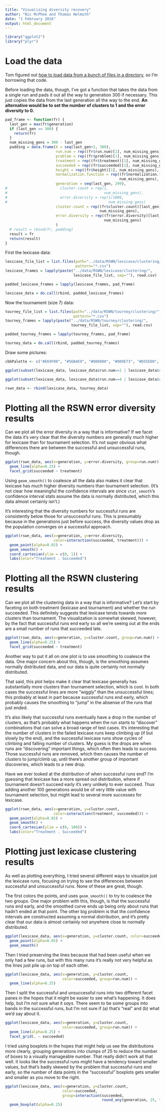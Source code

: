 ```yaml
---
title: "Visualizing diversity recovery"
author: "Nic McPhee and Thomas Helmuth"
date: "1 February 2016"
output: html_document
---
```


```r
library("ggplot2")
library("plyr")
```

# Load the data

Tom figured out [how to load data from a bunch of files in a directory](http://rpubs.com/thelmuth/clustering_runs), so I'm borrowing that code.

Before loading the data, though, I've got a function that takes the data from a single run and pads it out all the way to generation 300 if necessary. This just copies the data from the last generation all the way to the end. **An alternative would be to set the number of clusters to 1 and the error diversity to 0.**

```r
pad_frame <- function(fr) {
  last_gen = max(fr$generation)
  if (last_gen == 300) {
    return(fr)
  }
  num_missing_gens = 300 - last_gen
  padding = data.frame(X = seq(last_gen+1, 300),
                       run.num = rep((fr$run.num)[1], num_missing_gens),
                       problem = rep((fr$problem)[1], num_missing_gens),
                       treatment = rep((fr$treatment)[1], num_missing_gens),
                       succeeded = rep((fr$succeeded)[1], num_missing_gens),
                       height = rep((fr$height)[1], num_missing_gens),
                       normalization.function = rep((fr$normalization.function)[1], 
                                                    num_missing_gens),
                       generation = seq(last_gen, 299),
#                        cluster.count = rep(1,
#                                            num_missing_gens),
#                        error.diversity = rep(1/1000,
#                                              num_missing_gens)
                       cluster.count = rep((fr$cluster.count)[last_gen],
                                           num_missing_gens),
                       error.diversity = rep((fr$error.diversity)[last_gen],
                                             num_missing_gens)
                       )
  # result = rbind(fr, padding)
  result = fr
  return(result)
}
```

First the lexicase data:

```r
lexicase_file_list = list.files(path="../data/RSWN/lexicase/clustering/", 
                                pattern="*.csv")
lexicase_frames = lapply(paste("../data/RSWN/lexicase/clustering/", 
                               lexicase_file_list, sep=""), read.csv)

padded_lexicase_frames = lapply(lexicase_frames, pad_frame)

lexicase_data = do.call(rbind, padded_lexicase_frames)
```

Now the tournament (size 7) data:

```r
tourney_file_list = list.files(path="../data/RSWN/tourney/clustering/", 
                               pattern="*.csv")
tourney_frames = lapply(paste("../data/RSWN/tourney/clustering/", 
                              tourney_file_list, sep=""), read.csv)

padded_tourney_frames = lapply(tourney_frames, pad_frame)

tourney_data = do.call(rbind, padded_tourney_frames)
```

Draw some pictures:

```r
cbbPalette <- c("#E69F00", "#56B4E9", "#000000", "#009E73", "#D55E00", "#CC79A7", "#F0E442", "#0072B2")

ggplot(subset(lexicase_data, lexicase_data$run.num==1 | lexicase_data$run.num==4 | lexicase_data$run.num==5 | lexicase_data$run.num==14), aes(x=generation, y=error.diversity, group=run.num)) + geom_line() + labs(title="Examples of diversity bounceback using lexicase", color="Run", x="Generation", y="Error diversity") + xlim(0, 100) + facet_grid(run.num ~ .) + guides(color=FALSE) + theme_bw()
```

```r
ggplot(subset(lexicase_data, lexicase_data$run.num==4 | lexicase_data$run.num==1 | lexicase_data$run.num==14), aes(x=generation, y=error.diversity, group=run.num, color=factor(run.num))) + geom_line() + labs(title="Examples of diversity bounceback using lexicase", color="Run", x="Generation", y="Error diversity")
```


```r
rswn_data <- rbind(lexicase_data, tourney_data)
```

# Plotting all the RSWN error diversity results

Can we plot all the error diversity in a way that is informative? If we facet the data it's very clear that the diversity numbers are generally _much_ higher for lexicase than for tournament selection. It's not super obvious what differences there are between the successful and unsuccessful runs, though.

```r
ggplot(rswn_data, aes(x=generation, y=error.diversity, group=run.num)) +
  geom_line(alpha=0.25) +
  facet_grid(succeeded ~ treatment)
```

Using `geom_smooth()` to coalesce all the data also makes it clear that lexicase has _much_ higher diversity numbers than tournament selection. (It's not clear how meaningful the confidence intervals are since `stat_smooth`'s confidence interval stats assume the data is normally distributed, which this data almost certainly isn't.)

It's interesting that the diversity numbers for successful runs are consistently below those for unsuccessful runs. This is presumably because in the generations just before success, the diversity values drop as the population converges on a successful approach.

```r
ggplot(rswn_data, aes(x=generation, y=error.diversity,
                      color=interaction(succeeded, treatment))) +
  geom_point(alpha=0.02) +
  geom_smooth() +
  coord_cartesian(ylim = c(0, 1)) +
  labs(color="Treatment . Succeeded")
```

# Plotting all the RSWN clustering results

Can we plot all the clustering data in a way that is informative? Let's start by faceting on both treatment (lexicase and tournament) and whether the run succeeded. This definitely suggests that lexicase tends towards more clusters than tournament. The visualization is somewhat skewed, however, by the fact that successful runs end early so all we're seeing out at the ends are a small number of runs that succeeded late.

```r
ggplot(rswn_data, aes(x=generation, y=cluster.count, group=run.num)) +
  geom_line(alpha=0.25) +
  facet_grid(succeeded ~ treatment)
```

Another way to put it all on one plot is to use smoothing to coalesce the data. One major concern about this, though, is the smoothing assumes normally distributed data, and our data is quite certainly not normally distributed.

That said, this plot helps make it clear that lexicase generally has substantially more clusters than tournament selection, which is cool. In both cases the successful lines are more "wiggly" than the unsuccessful lines; this probably at least in part because successful runs end early, which probably causes the smoothing to "jump" in the absense of the runs that just ended. 

It's also likely that successful runs eventually have a drop in the number of clusters, as that's probably what happens when the run starts to "discover" combinations that can solve a broad range of test cases. It's interesting that the number of clusters in the failed lexicase runs keep climbing up (if but slowly by the end), and the successful lexicase runs show cycles of climbing and falling number of clusters. My guess is the drops are when runs are "discovering" important things, which often then leads to success. Those successful runs are removed, which then causes the number of clusters to jump/climb up, until there's another group of important discoveries, which leads to a new drop.

Have we ever looked at the distribution of when successful runs end? I'm guessing that lexicase has a more spread out distribution, where if tournament doesn't succeed early it's very unlikely to ever succeed. Thus adding another 100 generations would be of very little value with tournament selection, but might lead to several more successes for lexicase.

```r
ggplot(rswn_data, aes(x=generation, y=cluster.count,
                      color=interaction(treatment, succeeded))) +
  geom_point(alpha=0.02) +
  geom_smooth() +
  coord_cartesian(ylim = c(0, 100)) +
  labs(color="Treatment . Succeeded")
```

# Plotting just lexicase clustering results

As well as plotting everything, I tried several different ways to visualize just the lexicase runs, focusing on trying to see the differences between successful and unsuccessful runs. None of these are great, though.

The first colors the points, and uses `geom_smooth()` to try to coalesce the two groups. One major problem with this, though, is that the successful runs end early, and the smoothed curve ends up being only about runs that hadn't ended at that point. The other big problem is that the confidence intervals are constructed assuming a normal distribution, and it's pretty clear that our data is almost certainly not anywhere close to normally distributed.

```r
ggplot(lexicase_data, aes(x=generation, y=cluster.count, color=succeeded)) +
  geom_point(alpha=0.05) +
  geom_smooth()
```

Then I tried preserving the lines because that had been useful when we only had a few runs, but with this many runs it's really not very helpful as the lines just pile up on top of each other.

```r
ggplot(lexicase_data, aes(x=generation, y=cluster.count, 
                          color=succeeded, group=run.num)) +
  geom_line(alpha=0.25)
```

Then I split the successful and unsuccessful runs into two different facet panes in the hopes that it might be easier to see what's happening. It does help, but I'm not sure what it _says_. There seem to be some groups into bands in the successful runs, but I'm not sure if (a) that's "real" and (b) what we'd say about it.

```r
ggplot(lexicase_data, aes(x=generation, y=cluster.count, 
                          color=succeeded, group=run.num)) +
  geom_line(alpha=0.25) +
  facet_grid(. ~ succeeded)
```

I tried using boxplots in the hopes that might help us see the distributions more clearly, grouping generations into clumps of 25 to reduce the number of boxes to a visually manageable number. That really didn't work all that well. It looks like the successful runs _might_ have a tendency toward smaller values, but that's badly skewed by the problem that successful runs end early, so the number of data points in the "successful" boxplots gets smaller and smaller as you move to the right.

```r
ggplot(lexicase_data, aes(x=generation, y=cluster.count,
                          color=succeeded, 
                          group=interaction(succeeded, 
                                            round_any(generation, 25, floor)))) +
  geom_boxplot(alpha=0.25)
```
